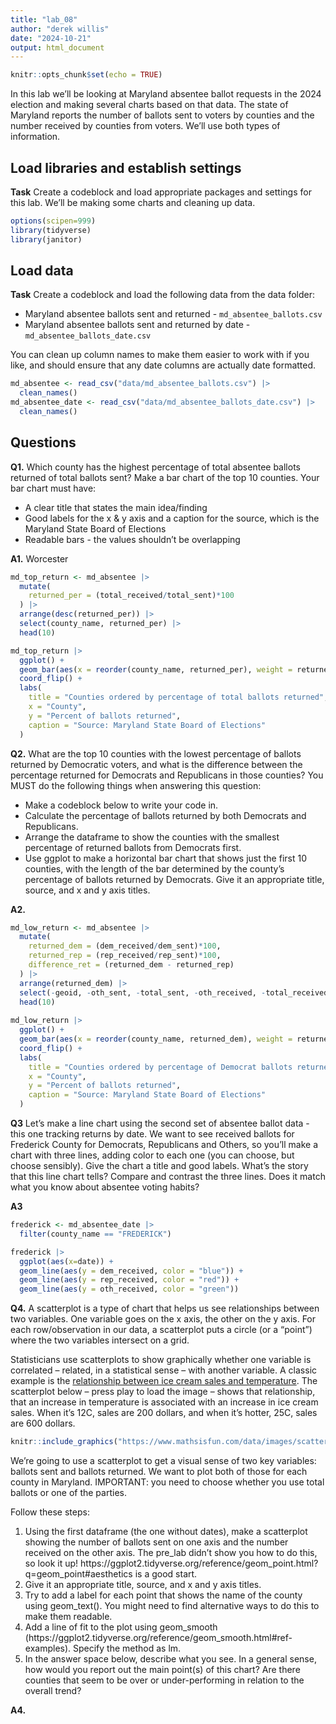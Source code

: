 ```yaml
---
title: "lab_08"
author: "derek willis"
date: "2024-10-21"
output: html_document
---
```


```r
knitr::opts_chunk$set(echo = TRUE)
```

In this lab we'll be looking at Maryland absentee ballot requests in the 2024 election and making several charts based on that data. The state of Maryland reports the number of ballots sent to voters by counties and the number received by counties from voters. We'll use both types of information.

## Load libraries and establish settings

**Task** Create a codeblock and load appropriate packages and settings for this lab. We'll be making some charts and cleaning up data.

```r
options(scipen=999)
library(tidyverse)
library(janitor)
```

## Load data

**Task** Create a codeblock and load the following data from the data folder:

-   Maryland absentee ballots sent and returned - `md_absentee_ballots.csv`
-   Maryland absentee ballots sent and returned by date - `md_absentee_ballots_date.csv`

You can clean up column names to make them easier to work with if you like, and should ensure that any date columns are actually date formatted.

```r
md_absentee <- read_csv("data/md_absentee_ballots.csv") |>
  clean_names()
md_absentee_date <- read_csv("data/md_absentee_ballots_date.csv") |>
  clean_names()
```

## Questions

**Q1.** Which county has the highest percentage of total absentee ballots returned of total ballots sent? Make a bar chart of the top 10 counties. Your bar chart must have:

-   A clear title that states the main idea/finding
-   Good labels for the x & y axis and a caption for the source, which is the Maryland State Board of Elections
-   Readable bars - the values shouldn't be overlapping

**A1.** Worcester

```r
md_top_return <- md_absentee |>
  mutate(
    returned_per = (total_received/total_sent)*100
  ) |>
  arrange(desc(returned_per)) |>
  select(county_name, returned_per) |>
  head(10)

md_top_return |>
  ggplot() +
  geom_bar(aes(x = reorder(county_name, returned_per), weight = returned_per)) +
  coord_flip() +
  labs(
    title = "Counties ordered by percentage of total ballots returned",
    x = "County",
    y = "Percent of ballots returned",
    caption = "Source: Maryland State Board of Elections"
  )
```
**Q2.** What are the top 10 counties with the lowest percentage of ballots returned by Democratic voters, and what is the difference between the percentage returned for Democrats and Republicans in those counties? You MUST do the following things when answering this question:

-   Make a codeblock below to write your code in.
-   Calculate the percentage of ballots returned by both Democrats and Republicans.
-   Arrange the dataframe to show the counties with the smallest percentage of returned ballots from Democrats first.
-   Use ggplot to make a horizontal bar chart that shows just the first 10 counties, with the length of the bar determined by the county's percentage of ballots returned by Democrats. Give it an appropriate title, source, and x and y axis titles.

**A2.**

```r
md_low_return <- md_absentee |>
  mutate(
    returned_dem = (dem_received/dem_sent)*100,
    returned_rep = (rep_received/rep_sent)*100,
    difference_ret = (returned_dem - returned_rep)
  ) |>
  arrange(returned_dem) |>
  select(-geoid, -oth_sent, -total_sent, -oth_received, -total_received) |>
  head(10)
  
md_low_return |>
  ggplot() +
  geom_bar(aes(x = reorder(county_name, returned_dem), weight = returned_dem)) +
  coord_flip() +
  labs(
    title = "Counties ordered by percentage of Democrat ballots returned",
    x = "County",
    y = "Percent of ballots returned",
    caption = "Source: Maryland State Board of Elections"
  )
```
**Q3** Let's make a line chart using the second set of absentee ballot data - this one tracking returns by date. We want to see received ballots for Frederick County for Democrats, Republicans and Others, so you'll make a chart with three lines, adding color to each one (you can choose, but choose sensibly). Give the chart a title and good labels. What's the story that this line chart tells? Compare and contrast the three lines. Does it match what you know about absentee voting habits?

**A3** 

```r
frederick <- md_absentee_date |>
  filter(county_name == "FREDERICK")

frederick |>
  ggplot(aes(x=date)) + 
  geom_line(aes(y = dem_received, color = "blue")) +
  geom_line(aes(y = rep_received, color = "red")) +
  geom_line(aes(y = oth_received, color = "green"))
```

**Q4.** A scatterplot is a type of chart that helps us see relationships between two variables. One variable goes on the x axis, the other on the y axis. For each row/observation in our data, a scatterplot puts a circle (or a "point") where the two variables intersect on a grid.

Statisticians use scatterplots to show graphically whether one variable is correlated -- related, in a statistical sense -- with another variable. A classic example is the [relationship between ice cream sales and temperature](https://www.mathsisfun.com/data/scatter-xy-plots.html). The scatterplot below -- press play to load the image -- shows that relationship, that an increase in temperature is associated with an increase in ice cream sales. When it's 12C, sales are 200 dollars, and when it's hotter, 25C, sales are 600 dollars.

```r
knitr::include_graphics("https://www.mathsisfun.com/data/images/scatter-ice-cream1.svg")
```

We're going to use a scatterplot to get a visual sense of two key variables: ballots sent and ballots returned. We want to plot both of those for each county in Maryland. IMPORTANT: you need to choose whether you use total ballots or one of the parties.

Follow these steps:

1. Using the first dataframe (the one without dates), make a scatterplot showing the number of ballots sent on one axis and the number received on the other axis. The pre_lab didn't show you how to do this, so look it up! https://ggplot2.tidyverse.org/reference/geom_point.html?q=geom_point#aesthetics is a good start.
2. Give it an appropriate title, source, and x and y axis titles.
3. Try to add a label for each point that shows the name of the county using geom_text(). You might need to find alternative ways to do this to make them readable.
4. Add a line of fit to the plot using geom_smooth (https://ggplot2.tidyverse.org/reference/geom_smooth.html#ref-examples). Specify the method as lm.
5. In the answer space below, describe what you see. In a general sense, how would you report out the main point(s) of this chart? Are there counties that seem to be over or under-performing in relation to the overall trend?

**A4.** 

```r

  
```
